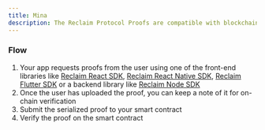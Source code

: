 ```yaml
---
title: Mina
description: The Reclaim Protocol Proofs are compatible with blockchain applications.
---
```


### Flow

1. Your app requests proofs from the user using one of the front-end libraries like [Reclaim React SDK](/web/frontend), [Reclaim React Native SDK](/react-native/installation), [Reclaim Flutter SDK](/flutter/installation) or a backend library like [Reclaim Node SDK](/web/backend/installation)
2. Once the user has uploaded the proof, you can keep a note of it for on-chain verification
3. Submit the serialized proof to your smart contract
4. Verify the proof on the smart contract
